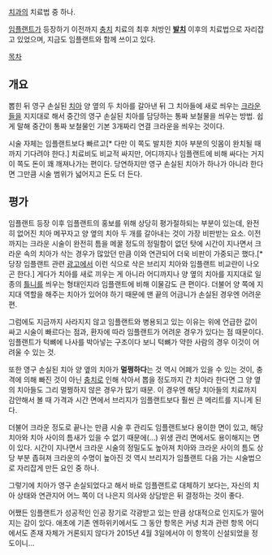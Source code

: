 [[치과]]의 치료법 중 하나.

[[임플랜트]]가 등장하기 이전까지 [[충치]] 치료의 최후 처방인 '''[[발치]]''' 이후의 치료법으로 자리잡고 있었으며, 지금도 임플랜트와 함께 쓰이고 있다.

[[목차]]
== 개요 ==
뽑힌 뒤 영구 손실된 [[치아]] 양 옆의 두 치아를 갈아낸 뒤 그 치아들에 새로 씌우는 [[크라운]]들을 지지대로 해서 중간의 영구 손실된 치아를 담당하는 통짜 보철물을 씌우는 방법. 쉽게 말해 중간이 통짜 보철물인 기본 3개짜리 연결 크라운을 씌우는 것이다.

시술 자체는 임플랜트보다 빠르고[* 다만 이 쪽도 발치한 치아 부분의 잇몸이 완치될 때까지 기다려야 한다.] 치료비도 비교적 싸지만, 어디까지나 임플랜트에 비해 싸다는 거지 이 쪽도 돈이 꽤 깨져나가는 편이다. 당연하지만 영구 손실된 치아가 하나가 아니라 한다면 그만큼 시술 범위가 넓어지고 돈도 더 든다.

== 평가 ==
임플랜트 등장 이후 임플랜트의 홍보를 위해 상당히 평가절하되는 부분이 있는데, 완전히 없어진 치아 메꾸자고 양 옆의 치아 두 개를 갈아내는 것이 가장 비판받는 요소. 이전까지는 크라운 시술이 완전히 틈을 메꿀 정도의 정밀함이 없던 탓에 시간이 지나면서 크라운 속의 치아가 삭는 경우가 많았던 만큼 이와 연관되어 더욱 비판이 가중되곤 했다.[* 당장 임플랜트 관련 [[광고]]에서 이런 식으로 삭은 브리지 치아와 임플랜트 비교란이 나오곤 한다.] 게다가 치아를 새로 끼우는 게 아니라 어디까지나 양 옆의 치아를 지지대로 일종의 [[틀니]]를 씌우는 형태인지라 임플랜트에 비해 이물감도 큰 편이다. 더불어 양 쪽에 지지대 역할을 해주는 치아가 있어야 하기 때문에 맨 끝의 어금니가 손실된 경우엔 어려운 편.

그럼에도 지금까지 사라지지 않고 임플랜트와 병용되고 있는 이유는 위에 언급한 값이 싸고 시술이 빠르다는 점과, 환자에 따라 임플랜트가 어려운 경우가 있다는 점 때문이다. 임플랜트가 턱뼈에 나사를 박아넣는 구조이다 보니 턱뼈가 약한 사람의 경우 이것이 어려울 수 있는 것.

또한 영구 손실된 치아 양 옆의 치아가 '''멀쩡하다'''는 것 역시 어폐가 있을 수 있는 것이, 충격에 의해 빠진 것이 아닌 [[충치]]로 인해 삭아서 뽑을 정도까지 간 치아라 한다면 그 양 옆의 치아들도 그리 멀쩡하지 않은 경우가 많기 때문. 이 경우엔 해당 치아들의 치료까지 감안해서 볼 때 가격과 시간 면에서 브리지가 임플랜트보다 훨씬 큰 메리트를 지니게 된다.

더불어 크라운 정도로 끝나는 만큼 시술 후 관리도 임플랜트보다 용이한 면이 있고, 해당 치아와 치아 사이의 틈새가 있을 수 없기 때문에(...) 위생 관리 면에서도 용이해지는 면이 있다. 시간이 지나면서 크라운 시술의 정밀도도 높아져 치아와 크라운 사이의 틈도 상당 부분 좁혀져 크라운의 수명이 높아진 것 역시 브리지가 임플랜트 다음 가는 시술법으로 자리잡게 만든 요인 중 하나.

그렇기에 치아가 영구 손실되었다고 해서 바로 임플랜트로 대체하기 보다는, 자신의 치아 상태와 연관지어 어느 쪽이 더 나은지 의사와 상담받은 뒤 결정하는 것이 좋다.

어쨌든 임플랜트가 성공적인 인공 장기로 각광받고 있는 만큼 상대적으로 인지도가 떨어지는 감이 있다. 애초에 기존 엔하위키에서도 그 동안 항목은 커녕 치과 관련 항목 어디에서도 존재 자체가 거론되지 않다가 2015년 4월 3일에서야 이 항목이 신설되었을 정도이니...
